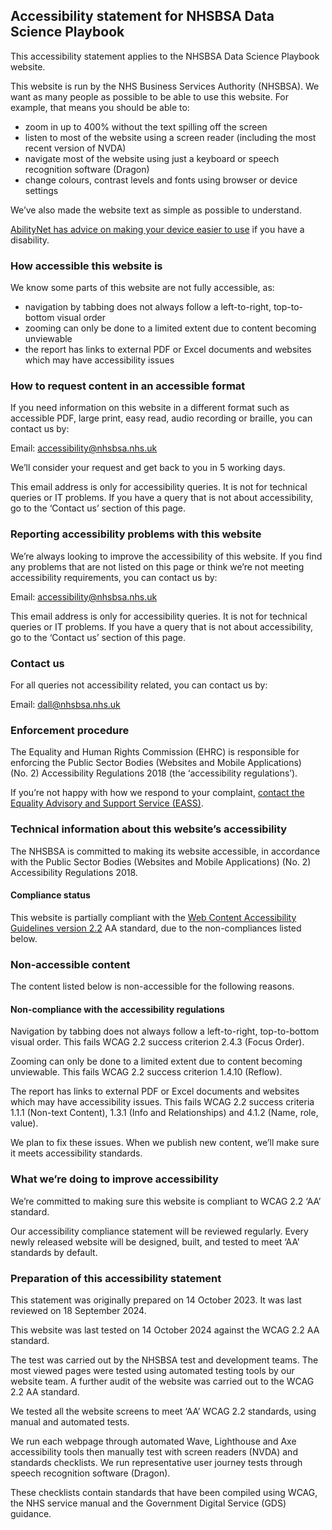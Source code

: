 ## Accessibility statement for NHSBSA Data Science Playbook

This accessibility statement applies to the NHSBSA Data Science Playbook website. 

This website is run by the NHS Business Services Authority (NHSBSA). We want as many people as possible to be able to use this website. For example, that means you should be able to:  
  
- zoom in up to 400% without the text spilling off the screen
- listen to most of the website using a screen reader (including the most recent version of NVDA)
- navigate most of the website using just a keyboard or speech recognition software (Dragon) 
- change colours, contrast levels and fonts using browser or device settings

We’ve also made the website text as simple as possible to understand.

[AbilityNet has advice on making your device easier to use](https://mcmw.abilitynet.org.uk/) if you have a disability.

### How accessible this website is

We know some parts of this website are not fully accessible, as: 
  
- navigation by tabbing does not always follow a left-to-right, top-to-bottom visual order
- zooming can only be done to a limited extent due to content becoming unviewable 
- the report has links to external PDF or Excel documents and websites which may have accessibility issues

### How to request content in an accessible format

If you need information on this website in a different format such as accessible PDF, large print, easy read, audio recording or braille, you can contact us by:
  
Email: [accessibility@nhsbsa.nhs.uk](mailto:accessibility@nhsbsa.nhs.uk) 

We’ll consider your request and get back to you in 5 working days.

This email address is only for accessibility queries. It is not for technical queries or IT problems. If you have a query that is not about accessibility, go to the ‘Contact us’ section of this page.

### Reporting accessibility problems with this website

We’re always looking to improve the accessibility of this website. If you find any problems that are not listed on this page or think we’re not meeting accessibility requirements, you can contact us by:
  
  Email: [accessibility@nhsbsa.nhs.uk](mailto:accessibility@nhsbsa.nhs.uk) 

This email address is only for accessibility queries. It is not for technical queries or IT problems. If you have a query that is not about accessibility, go to the ‘Contact us’ section of this page.

### Contact us

For all queries not accessibility related, you can contact us by:
  
Email: [dall@nhsbsa.nhs.uk](mailto:dall@nhsbsa.nhs.uk)

### Enforcement procedure

The Equality and Human Rights Commission (EHRC) is responsible for enforcing the Public Sector Bodies (Websites and Mobile Applications) (No. 2) Accessibility Regulations 2018 (the ‘accessibility regulations’). 

If you’re not happy with how we respond to your complaint, [contact the Equality Advisory and Support Service (EASS)](https://www.equalityadvisoryservice.com/).

### Technical information about this website’s accessibility 

The NHSBSA is committed to making its website accessible, in accordance with the Public Sector Bodies (Websites and Mobile Applications) (No. 2) Accessibility Regulations 2018.

#### Compliance status 

This website is partially compliant with the [Web Content Accessibility Guidelines version 2.2](https://www.w3.org/TR/WCAG22/) AA standard, due to the non-compliances listed below.

### Non-accessible content 

The content listed below is non-accessible for the following reasons.

#### Non-compliance with the accessibility regulations

Navigation by tabbing does not always follow a left-to-right, top-to-bottom visual order. This fails WCAG 2.2 success criterion 2.4.3 (Focus Order).

Zooming can only be done to a limited extent due to content becoming unviewable. This fails WCAG 2.2 success criterion 1.4.10 (Reflow).

The report has links to external PDF or Excel documents and websites which may have accessibility issues. This fails WCAG 2.2 success criteria 1.1.1 (Non-text Content), 1.3.1 (Info and Relationships) and 4.1.2 (Name, role, value).

We plan to fix these issues. When we publish new content, we’ll make sure it meets accessibility standards.

### What we’re doing to improve accessibility 

We’re committed to making sure this website is compliant to WCAG 2.2 ‘AA’ standard.

Our accessibility compliance statement will be reviewed regularly. Every newly released website will be designed, built, and tested to meet ‘AA’ standards by default.

### Preparation of this accessibility statement

This statement was originally prepared on 14 October 2023. It was last reviewed on 18 September 2024.

This website was last tested on 14 October 2024 against the WCAG 2.2 AA standard. 

The test was carried out by the NHSBSA test and development teams. The most viewed pages were tested using automated testing tools by our website team. A further audit of the website was carried out to the WCAG 2.2 AA standard.

We tested all the website screens to meet ‘AA’ WCAG 2.2 standards, using manual and automated tests.

We run each webpage through automated Wave, Lighthouse and Axe accessibility tools then manually test with screen readers (NVDA) and standards checklists.
We run representative user journey tests through speech recognition software (Dragon).

These checklists contain standards that have been compiled using WCAG, the NHS service manual and the Government Digital Service (GDS) guidance.
